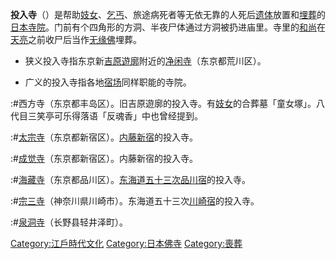 '''投入寺'''（{{jpn|j=投げ込み寺|hg=なげこみでら|rm=Nagekomi-dera}}）是帮助[[妓女|妓女]]、[[乞丐|乞丐]]、旅途病死者等无依无靠的人死后[[遗体|遗体]]放置和[[埋葬|埋葬]]的[[日本寺院|日本寺院]]。门前有个四角形的方洞、半夜尸体通过方洞被扔进庙里。寺里的[[和尚|和尚]]在[[天亮|天亮]]之前收尸后当作[[无缘佛|无缘佛]]埋葬。

*狭义投入寺指东京新[[吉原遊廓|吉原遊廓]]附近的[[净闲寺|净闲寺]]（东京都荒川区）。

*广义的投入寺指各地[[宿场|宿场]]同样职能的寺院。

:#西方寺（东京都丰岛区）。旧吉原遊廓的投入寺。有[[妓女|妓女]]的合葬墓「童女塚」。八代目三笑亭可乐得落语「反魂香」中也曾经提到。
:#[[太宗寺|太宗寺]]（东京都新宿区）。[[内藤新宿|内藤新宿]]的投入寺。
:#[[成觉寺|成觉寺]]（东京都新宿区）。内藤新宿的投入寺。
:#[[海藏寺_(東京)|海藏寺]]（东京都品川区）。[[东海道五十三次|东海道五十三次]][[品川宿|品川宿]]的投入寺。
:#[[宗三寺|宗三寺]]（神奈川県川崎市）。东海道五十三次[[川崎宿|川崎宿]]的投入寺。
:#[[泉洞寺|泉洞寺]]（长野县轻井泽町）。

[[Category:江戶時代文化|Category:江戶時代文化]]
[[Category:日本佛寺|Category:日本佛寺]]
[[Category:喪葬|Category:喪葬]]